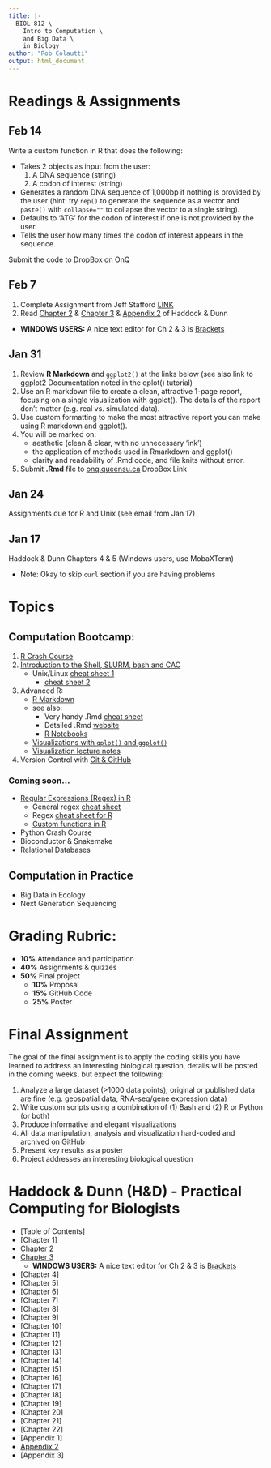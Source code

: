 ```yaml
---
title: |-
  BIOL 812 \
    Intro to Computation \
    and Big Data \
    in Biology
author: "Rob Colautti"
output: html_document
---
```


# Readings & Assignments {.tabset .tabset-fade .tabset-pills} 

## Feb 14

Write a custom function in R that does the following:

  * Takes 2 objects as input from the user:
      1. A DNA sequence (string) 
      2. A codon of interest (string)
  * Generates a random DNA sequence of 1,000bp if nothing is provided by the user (hint: try `rep()` to generate the sequence as a vector and `paste()` with `collapse=""` to collapse the vector to a single string).
  * Defaults to 'ATG' for the codon of interest if one is not provided by the user.
  * Tells the user how many times the codon of interest appears in the sequence.

Submit the code to DropBox on OnQ

## Feb 7
  1. Complete Assignment from Jeff Stafford [LINK](https://jstaf.github.io/biol812-assignment/)
  2. Read [Chapter 2](./Readings/HaddockDunn/Chapter2.pdf) & [Chapter 3](./Readings/HaddockDunn/Chapter3.pdf) & [Appendix 2](./Readings/HaddockDunn/Appendix2.pdf) of Haddock & Dunn
  * __WINDOWS USERS:__ A nice text editor for Ch 2 & 3 is [Brackets](http://brackets.io) 

## Jan 31

  1. Review __R Markdown__ and `ggplot2()` at the links below (see also link to ggplot2 Documentation noted in the qplot() tutorial)
  2. Use an R markdown file to create a clean, attractive 1-page report, focusing on a single visualization with ggplot(). The details of the report don’t matter (e.g. real vs. simulated data). 
  3. Use custom formatting to make the most attractive report you can make using R markdown and ggplot(). 
  4. You will be marked on:
      * aesthetic (clean & clear, with no unnecessary ‘ink’)
      * the application of methods used in Rmarkdown and ggplot()
      * clarity and readability of .Rmd code, and file knits without error.
  5. Submit __.Rmd__ file to [onq.queensu.ca](https://onq.queensu.ca) DropBox Link

## Jan 24  

Assignments due for R and Unix (see email from Jan 17)

## Jan 17    

Haddock & Dunn Chapters 4 & 5 (Windows users, use MobaXTerm)

  * Note: Okay to skip `curl` section if you are having problems

# Topics

## Computation Bootcamp:

  1. [R Crash Course](./RCrashCourse/1_fundamentals.html)
  2. [Introduction to the Shell, SLURM, bash and CAC](https://hpc-carpentry.github.io/hpc-intro/)
      + Unix/Linux [cheat sheet 1](https://files.fosswire.com/2007/08/fwunixref.pdf)
        + [cheat sheet 2](http://cheatsheetworld.com/programming/unix-linux-cheat-sheet/)
  3. Advanced R: 
      + [R Markdown](./RCrashCourse/5_advanced.html#2_r_markdown) 
      + see also:
          + Very handy .Rmd [cheat sheet](http://www.rstudio.com/wp-content/uploads/2016/03/rmarkdown-cheatsheet-2.0.pdf)
          + Detailed .Rmd [website](http://rmarkdown.rstudio.com/lesson-1.html)
          + [R Notebooks](http://rmarkdown.rstudio.com/r_notebooks.html#overview)
      + [Visualizations with `qplot()` and `ggplot()`](./RCrashCourse/2_qplot.html)
      + [Visualization lecture notes](./Lecures/Graphical_Concepts.pdf)
  4. Version Control with [Git & GitHub](http://swcarpentry.github.io/git-novice/)
  
### Coming soon...
  * [Regular Expressions (Regex) in R](./RCrashCourse/4_regex.html) 
    + General regex [cheat sheet](https://www.cheatography.com/davechild/cheat-sheets/regular-expressions/pdf/)
    + Regex [cheat sheet for R](https://www.rstudio.com/wp-content/uploads/2016/09/RegExCheatsheet.pdf)
    + [Custom functions in R](./RCrashCourse/5_advanced.html)
  * Python Crash Course
  * Bioconductor & Snakemake
  * Relational Databases
  
## Computation in Practice

  * Big Data in Ecology
  * Next Generation Sequencing

# Grading Rubric:

  * __10%__ Attendance and participation
  * __40%__ Assignments & quizzes
  * __50%__ Final project
    + __10%__ Proposal
    + __15%__ GitHub Code
    + __25%__ Poster
    
# Final Assignment

The goal of the final assignment is to apply the coding skills you have learned to address an interesting biological question, details will be posted in the coming weeks, but expect the following:

1. Analyze a large dataset (>1000 data points); original or published data are fine (e.g. geospatial data, RNA-seq/gene expression data)
2. Write custom scripts using a combination of (1) Bash and (2) R or Python (or both)
3. Produce informative and elegant visualizations
4. All data manipulation, analysis and visualization hard-coded and archived on GitHub
4. Present key results as a poster
5. Project addresses an interesting biological question


# Haddock & Dunn (H&D) - Practical Computing for Biologists 

  * [Table of Contents]
  * [Chapter 1]
  * [Chapter 2](./Readings/HaddockDunn/Chapter2.pdf)
  * [Chapter 3](./Readings/HaddockDunn/Chapter3.pdf)
    * __WINDOWS USERS:__ A nice text editor for Ch 2 & 3 is [Brackets](http://brackets.io) 
  * [Chapter 4]
  * [Chapter 5]
  * [Chapter 6]
  * [Chapter 7]
  * [Chapter 8]
  * [Chapter 9]
  * [Chapter 10]
  * [Chapter 11]
  * [Chapter 12]
  * [Chapter 13]
  * [Chapter 14]
  * [Chapter 15]
  * [Chapter 16]
  * [Chapter 17]
  * [Chapter 18]
  * [Chapter 19]
  * [Chapter 20]
  * [Chapter 21]
  * [Chapter 22]
  * [Appendix 1]
  * [Appendix 2](./Readings/HaddockDunn/Appendix2.pdf)
  * [Appendix 3]

  





